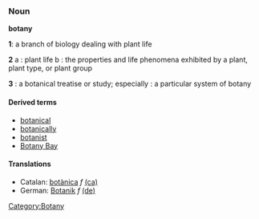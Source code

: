 {{wikipedia}}
===Noun===
'''botany'''

'''1''': a branch of biology dealing with plant life

'''2''' a : plant life b : the properties and life phenomena exhibited by a plant, plant type, or plant group

'''3''' : a botanical treatise or study; especially : a particular system of botany

====Derived terms====
*[[botanical]]
*[[botanically]]
*[[botanist]]
*[[Botany Bay]]

==== Translations ====
*Catalan: [[botànica]] ''f''  [[:ca:botànica|(ca)]] 
*German: [[Botanik]] ''f'' [[:de:Botanik|(de)]]

[[Category:Botany]]